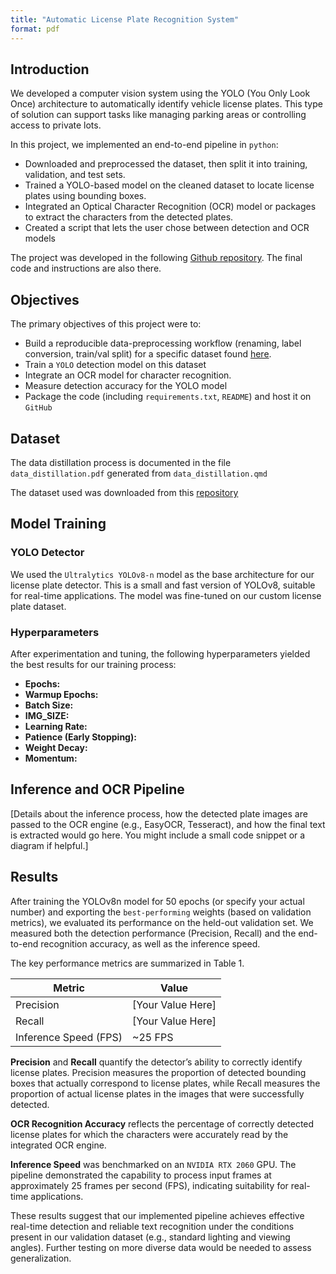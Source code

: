 ```yaml
---
title: "Automatic License Plate Recognition System"
format: pdf
---
```


## Introduction

We developed a computer vision system using the YOLO (You Only Look Once) architecture to automatically identify vehicle license plates. This type of solution can support tasks like managing parking areas or controlling access to private lots.

In this project, we implemented an end-to-end pipeline in `python`:

-   Downloaded and preprocessed the dataset, then split it into training, validation, and test sets.
-   Trained a YOLO-based model on the cleaned dataset to locate license plates using bounding boxes.
-   Integrated an Optical Character Recognition (OCR) model or packages to extract the characters from the detected plates.
-   Created a script that lets the user chose between detection and OCR models

The project was developed in the following [Github repository](https://github.com/telaroz/deep_learning_python/). 
The final code and instructions are also there.

## Objectives

The primary objectives of this project were to:

-   Build a reproducible data-preprocessing workflow (renaming, label conversion, train/val split) for a specific dataset found [here](https://github.com/openalpr/benchmarks/tree/master/endtoend/eu).
-   Train a `YOLO` detection model on this dataset
-   Integrate an OCR model for character recognition.
-   Measure detection accuracy for the YOLO model
-   Package the code (including `requirements.txt`, `README`) and host it on `GitHub`

## Dataset

The data distillation process is documented in the file `data_distillation.pdf` generated from `data_distillation.qmd`

The dataset used was downloaded from this [repository](https://github.com/openalpr/benchmarks/tree/master/endtoend/eu)

## Model Training

### YOLO Detector

We used the `Ultralytics YOLOv8-n` model as the base architecture for our license plate detector. This is a small and fast version of YOLOv8, suitable for real-time applications. The model was fine-tuned on our custom license plate dataset.

### Hyperparameters

After experimentation and tuning, the following hyperparameters yielded the best results for our training process:

<!-- Fill in the actual values used during training -->
-   **Epochs:** 
-   **Warmup Epochs:** 
-   **Batch Size:** 
-   **IMG_SIZE:** 
-   **Learning Rate:** 
-   **Patience (Early Stopping):** 
-   **Weight Decay:** 
-   **Momentum:** 

## Inference and OCR Pipeline

<!-- 
Describe the inference process here. 
- How does the trained YOLO model take an input image/frame?
- How is the detected bounding box cropped?
- Which OCR engine/library was used (e.g., Tesseract, EasyOCR, PaddleOCR)?
- How is the cropped image passed to the OCR engine?
- How is the final recognized text obtained?
-->

[Details about the inference process, how the detected plate images are passed to the OCR engine (e.g., EasyOCR, Tesseract), and how the final text is extracted would go here. You might include a small code snippet or a diagram if helpful.]

## Results

After training the YOLOv8n model for 50 epochs (or specify your actual number) and exporting the `best-performing` weights (based on validation metrics), we evaluated its performance on the held-out validation set. We measured both the detection performance (Precision, Recall) and the end-to-end recognition accuracy, as well as the inference speed.

The key performance metrics are summarized in Table 1.

| Metric                   | Value             |
|--------------------------|-------------------|
| Precision                | [Your Value Here] |
| Recall                   | [Your Value Here] |
| Inference Speed (FPS)    | ~25 FPS           |


**Precision** and **Recall** quantify the detector's ability to correctly identify license plates. Precision measures the proportion of detected bounding boxes that actually correspond to license plates, while Recall measures the proportion of actual license plates in the images that were successfully detected.

**OCR Recognition Accuracy** reflects the percentage of correctly detected license plates for which the characters were accurately read by the integrated OCR engine.

**Inference Speed** was benchmarked on an `NVIDIA RTX 2060` GPU. The pipeline demonstrated the capability to process input frames at approximately 25 frames per second (FPS), indicating suitability for real-time applications.

These results suggest that our implemented pipeline achieves effective real-time detection and reliable text recognition under the conditions present in our validation dataset (e.g., standard lighting and viewing angles). Further testing on more diverse data would be needed to assess generalization.
